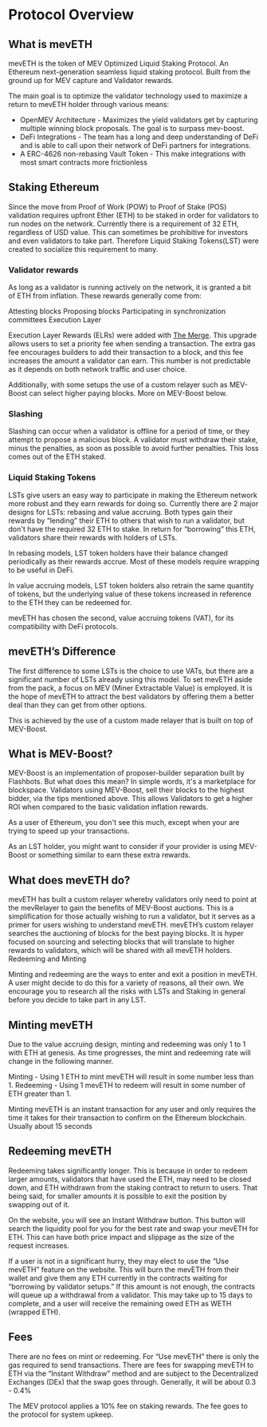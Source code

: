 # Protocol Overview


## What is mevETH


mevETH is the token of MEV Optimized Liquid Staking Protocol. An Ethereum next-generation seamless liquid staking protocol. Built from the ground up for MEV capture and Validator rewards.

The main goal is to optimize the validator technology used to maximize a return to mevETH holder through various means:

- OpenMEV Architecture - Maximizes the yield validators get by capturing multiple winning block proposals. The goal is to surpass mev-boost.
- DeFi Integrations - The team has a long and deep understanding of DeFi and is able to call upon their network of DeFi partners for integrations.
- A ERC-4626 non-rebasing Vault Token - This make integrations with most smart contracts more frictionless



## Staking Ethereum

Since the move from Proof of Work (POW) to Proof of Stake (POS) validation requires upfront Ether (ETH) to be staked in order for validators to run nodes on the network. Currently there is a requirement of 32 ETH, regardless of USD value. This can sometimes be prohibitive for investors and even validators to take part.  Therefore Liquid Staking Tokens(LST) were created to socialize this requirement to many.

### Validator rewards

As long as a validator is running actively on the network, it is granted a bit of ETH from inflation. These rewards generally come from:

Attesting blocks
Proposing blocks
Participating in synchronization committees
Execution Layer

Execution Layer Rewards (ELRs) were added with [The Merge](https://ethereum.org/en/roadmap/merge). This upgrade allows users to set a priority fee when sending a transaction. The extra gas fee encourages builders to add their transaction to a block, and this fee increases the amount a validator can earn. This number is not predictable as it depends on both network traffic and user choice.

Additionally, with some setups the use of a custom relayer such as MEV-Boost can select higher paying blocks. More on MEV-Boost below.

### Slashing 

Slashing can occur when a validator is offline for a period of time, or they attempt to propose a malicious block. A validator must withdraw their stake, minus the penalties, as soon as possible to avoid further penalties. This loss comes out of the ETH staked.

### Liquid Staking Tokens

LSTs give users an easy way to participate in making the Ethereum network more robust and they earn rewards for doing so. Currently there are 2 major designs for LSTs: rebasing and value accruing. Both types gain their rewards by “lending” their ETH to others that wish to run a validator, but don't have the required 32 ETH to stake. In return for “borrowing” this ETH, validators share their rewards with holders of LSTs. 


In rebasing models, LST token holders have their balance changed periodically as their rewards accrue. Most of these models require wrapping to be useful in DeFi.

In value accruing models, LST token holders also retrain the same quantity of tokens, but the underlying value of these tokens increased in reference to the ETH they can be redeemed for. 

mevETH has chosen the second, value accruing tokens (VAT), for its compatibility with DeFi protocols.

## mevETH’s Difference

The first difference to some LSTs is the choice to use VATs, but there are a significant number of LSTs already using this model. To set mevETH aside from the pack, a focus on MEV (Miner Extractable Value) is employed. It is the hope of mevETH to attract the best validators by offering them a better deal than they can get from other options. 


This is achieved by the use of a custom made relayer that is built on top of MEV-Boost.

## What is MEV-Boost?

MEV-Boost is an implementation of proposer-builder separation built by Flashbots. But what does this mean? In simple words, it's a marketplace for blockspace. Validators using MEV-Boost, sell their blocks to the highest bidder, via the tips mentioned above. This allows Validators to get a higher ROI when compared to the basic validation inflation rewards. 

As a user of Ethereum, you don't see this much, except when your are trying to speed up your transactions. 

As an LST holder, you might want to consider if your provider is using MEV-Boost or something similar to earn these extra rewards.  

## What does mevETH do?

mevETH has built a custom relayer whereby validators only need to point at the mevRelayer to gain the benefits of MEV-Boost auctions.  This is a simplification for those actually wishing to run a validator, but it serves as a primer for users wishing to understand mevETH.
mevETH’s custom relayer searches the auctioning of blocks for the best paying blocks. It is hyper focused on sourcing and selecting blocks that will translate to higher rewards to validators, which will be shared with all mevETH holders. 
Redeeming and Minting

Minting and redeeming are the ways to enter and exit a position in mevETH. A user might decide to do this for a variety of reasons, all their own. We encourage you to research all the risks with LSTs and Staking in general before you decide to take part in any LST.


## Minting mevETH
Due to the value accruing design, minting and redeeming was only 1 to 1 with ETH at genesis. As time progresses, the mint and redeeming rate will change in the following manner. 

Minting - Using 1 ETH to mint mevETH will result in some number less than 1. 
Redeeming - Using 1 mevETH to redeem will result in some number of ETH greater than 1. 

Minting mevETH is an instant transaction for any user and only requires the time it takes for their transaction to confirm on the Ethereum blockchain. Usually about 15 seconds


## Redeeming mevETH

Redeeming takes significantly longer. This is because in order to redeem larger amounts, validators that have used the ETH, may need to be closed down, and ETH withdrawn from the staking contract to return to users. That being said, for smaller amounts it is possible to exit the position by swapping out of it. 

On the website, you will see an Instant Withdraw button. This button will search the liquidity pool for you for the best rate and swap your mevETH for ETH. This can have both price impact and slippage as the size of the request increases. 

If a user is not in a significant hurry, they may elect to use the “Use mevETH” feature on the website. This will burn the mevETH from their wallet and give them any ETH currently in the contracts waiting for “borrowing by validator setups.” If this amount is not enough, the contracts will queue up a withdrawal from a validator. This may take up to 15 days to complete, and a user will receive the remaining owed ETH as WETH (wrapped ETH).

## Fees

There are no fees on mint or redeeming. For “Use mevETH” there is only the gas required to send transactions. There are fees for swapping mevETH to ETH via the “Instant Withdraw” method and are subject to the Decentralized Exchanges (DEx) that the swap goes through. Generally, it will be about 0.3 - 0.4%

The MEV protocol applies a 10% fee on staking rewards. The fee goes to the protocol for system upkeep. 

